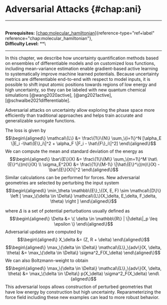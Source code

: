 # Adversarial Attacks \{#chap:ani\}

------------------------------------------------------------------------

\
**Prerequisites:**
[\[chap:molecular_hamiltonian\]](#chap:molecular_hamiltonian)\{reference-type="ref+label"
reference="chap:molecular_hamiltonian"\},\
**Difficulty Level:** \*\*\

------------------------------------------------------------------------

In this chapter, we describe how uncertainty quantification methods
based on ensembles of differentiable models and on customized loss
functions, including mean-variance estimation enable gradient-based
active learning to systematically improve machine learned potentials.
Because uncertainty metrics are differentiable end-to-end with respect
to model inputs, it is possible to shift input atomic positions towards
regions of low energy and high uncertainty, so they can be labeled with
new quantum chemical simulations [@wang2020active], [@ang2021active],
[@schwalbe2021differentiable].

Adversarial attacks on uncertainty allow exploring the phase space more
efficiently than traditional approaches and helps train accurate and
generalizable surrogate functions.

The loss is given by $$\begin\{aligned\}
\mathcal\{L\} &= \frac\{1\}\{N\} \sum_\{i=1\}^N [\alpha_E \|E_i -\hat\{E\}_i\|^2 + \alpha_F \|F_i - \hat\{F\}_i\|^2]
\end\{aligned\}$$ We can compute the mean and standard deviation of the
energy as $$\begin\{aligned\}
\bar\{E\}(X) &= \frac\{1\}\{M\} \sum_\{m=1\}^M \hat\{E\}^\{(m)\}(X) \\
\sigma_E^2(X) &= \frac\{1\}\{M-1\} \|\hat\{E\}^\{(m)\}(X) - \bar\{E\}(X)\|^2
\end\{aligned\}$$ Similar calculations can be performed for forces. New
adversarial geometries are selected by perturbing the input system
$$\begin\{aligned\}
\min_\theta \mathbb\{E\}_\{(X, E, F) \sim \mathcal\{D\}\} \left [ \max_\{\delta \in \Delta\} \mathcal\{L\}(X_\delta, E_\delta, F_\delta, \theta) \right ]
\end\{aligned\}$$

where $\Delta$ is a set of potential perturbations usually defined as
$$\begin\{aligned\}
\Delta &= \{ \delta \in \mathbb\{R\} | \|\delta\|_p \leq \epsilon \}
\end\{aligned\}$$ Adversarial updates are computed by $$\begin\{aligned\}
X_\delta &= (Z, R + \delta)
\end\{aligned\}$$ $$\begin\{aligned\}
\max_\{\delta \in \Delta\} \mathcal\{L\}_\{adv\}(X, \delta, \theta) &= \max_\{\delta \in \Delta\} \sigma^2_F(X_\delta)
\end\{aligned\}$$ We can also Boltzmann-weight to obtain $$\begin\{aligned\}
\max_\{\delta \in \Delta\} \mathcal\{L\}_\{adv\}(X, \delta, \theta) &= \max_\{\delta \in \Delta\} p(X_\delta) \sigma^2_F(X_\delta)
\end\{aligned\}$$ This adversarial loops allows construction of perturbed
geometries that have low energy by construction but high uncertainty.
Reparameterizing the force field including these new examples can lead
to more robust behavior.
